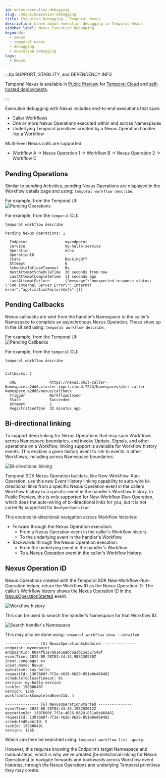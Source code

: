 ```yaml
---
id: nexus-execution-debugging
slug: /nexus/execution-debugging
title: Execution Debugging - Temporal Nexus
description: Learn about execution debugging in Temporal Nexus
sidebar_label: Nexus Execution Debugging
keywords:
  - nexus
  - temporal nexus
  - debugging
  - execution debugging
tags:
  - Nexus
---
```


:::tip SUPPORT, STABILITY, and DEPENDENCY INFO

Temporal Nexus is available in [Public Preview](/evaluate/development-production-features/release-stages#public-preview) for [Temporal Cloud](/cloud/nexus) and [self-hosted deployments](/production-deployment/self-hosted-guide/nexus).

:::

Execution debugging with Nexus includes end-to-end executions that span:

- Caller Workflows
- One or more Nexus Operations executed within and across Namespaces
- Underlying Temporal primitives created by a Nexus Operation handler like a Workflow

Multi-level Nexus calls are supported:

- Workflow A → Nexus Operation 1 → Workflow B → Nexus Operation 2 → Workflow C

## Pending Operations

Similar to pending Activities, pending Nexus Operations are displayed in the Workflow details page and using: `temporal workflow describe`.

For example, from the Temporal UI:\
![Pending Operations](/img/nexus/pending-nexus-operations.png)

For example, from the `temporal` CLI:

```
temporal workflow describe

Pending Nexus Operations: 1

  Endpoint                 myendpoint
  Service                  my-hello-service
  Operation                echo
  OperationID
  State                    BackingOff
  Attempt                  6
  ScheduleToCloseTimeout   0s
  NextAttemptScheduleTime  20 seconds from now
  LastAttemptCompleteTime  11 seconds ago
  LastAttemptFailure       {"message":"unexpected response status: \"500 Internal Server Error\": internal error","applicationFailureInfo":{}}
```

## Pending Callbacks

Nexus callbacks are sent from the handler’s Namespace to the caller’s Namespace to complete an asynchronous Nexus Operation.
These show up in the UI and using: `temporal workflow describe`.

For example, from the Temporal UI:\
![Pending Callbacks](/img/nexus/nexus-callback.png)

For example, from the `temporal` CLI:

```
temporal workflow describe


Callbacks: 1

  URL               https://nexus.phil-caller-Namespace.a2dd6.cluster.tmprl.cloud:7243/Namespaces/phil-caller-Namespace.a2dd6/nexus/callback
  Trigger           WorkflowClosed
  State             Succeeded
  Attempt           1
  RegistrationTime  32 minutes ago
```

## Bi-directional linking

To support deep linking for Nexus Operations that may span Workflows across Namespace boundaries, and invoke Update, Signals, and other operations on a Workflow, linking support is available for Workflow history events.
This enables a given history event to link to events in other Workflows, including across Namespace boundaries.

![Bi-directional linking](/img/nexus/nexus-bi-directional-linking.png)

Temporal SDK Nexus Operation builders, like New-Workflow-Run-Operation, use this new Event History linking capability to auto-wire bi-directional links from a specific Nexus Operation event in the callers Workflow history to a specific event in the handler’s Workflow history.
In Public Preview, this is only supported for New-Workflow-Run-Operation, which does the auto-wiring of bi-directional links for you, but it is not currently supported for `NewSyncOperation`.

This enables bi-directional navigation across Workflow histories:

- Forward through the Nexus Operation execution:
  - From a Nexus Operation event in the caller's Workflow history.
  - To the underlying event in the handler's Workflow.
- Backwards through the Nexus Operation execution:
  - From the underlying event in the handler's Workflow.
  - To a Nexus Operation event in the caller's Workflow history.

## Nexus Operation ID

Nexus Operations created with the Temporal SDK New-Workflow-Run-Operation helper, return the Workflow ID as the Nexus Operation ID.
The caller’s Workflow history shows the Nexus Operation ID in the [NexusOperationStarted](/references/events#nexusoperationstarted) event.

![Workflow history](/img/nexus/nexus-operations-ui.png)

This can be used to search the handler’s Namespace for that Workflow ID:

![Search handler's Namespace](/img/nexus/nexus-operations-ui-search-handler.png)

This may also be done using: `temporal workflow show -–detailed`

```
--------------- [5] NexusOperationScheduled ---------------
endpoint: myendpoint
endpointId: 80a4fb3e7ab145eabc6a3b15e327548f
eventTime: 2024-08-28T03:44:34.985230930Z
input.Language: es
input.Name: Nexus
operation: say-hello
requestId: 1307660f-7f2e-4626-8629-851a0e468482
scheduleToCloseTimeout: 0s
service: my-hello-service
taskId: 158300487
version: 1265
workflowTaskCompletedEventId: 4

--------------- [6] NexusOperationStarted ---------------
eventTime: 2024-08-28T03:44:35.198292012Z
operationId: 1307660f-7f2e-4626-8629-851a0e468482
requestId: 1307660f-7f2e-4626-8629-851a0e468482
scheduledEventId: 5
taskId: 158300491
version: 1265
```

Which can then be searched using: `temporal workflow list –query`.

However, this requires knowing the Endpoint’s target Namespace and manual steps, which is why we’ve created [bi-directional linking for Nexus Operations] to navigate forwards and backwards across Workflow event histories, through the Nexus Operations and underlying Temporal primitives they may create.
